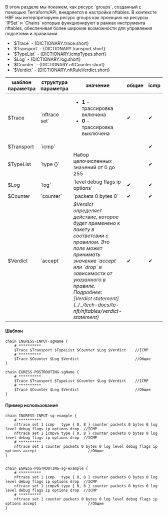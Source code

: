 
<div className="paragraph">
  В этом разделе мы покажем, как ресурс `groups`, созданный с помощью Terraform/API, внедряется в настройки nftables. В
  контексте HBF мы интерпретируем ресурс groups как проекцию на ресурсы `IPSet` и `Chains` которые функционируют в
  рамках инструмента nftables, обеспечивая более широкие возможности для управления подсетями и правилами.
</div>
<ul>
  <li>`$Trace` - {DICTIONARY.trace.short}</li>
  <li>`$Transport` - {DICTIONARY.transport.short}</li>
  <li>`$TypeList` - {DICTIONARY.icmpTypes.short}</li>
  <li>`$Log` - {DICTIONARY.log.short}</li>
  <li>`$Counter` - {DICTIONARY.nftCounter.short}</li>
  <li>`$Verdict` - {DICTIONARY.nftRuleVerdict.short}</li>
</ul>

<div className="scrollable-x">
  <table>
    <thead>
      <tr>
        <th>шаблон параметра</th>
        <th>структура параметра</th>
        <th>значение</th>
        <th>общие</th>
        <th>icmp</th>
      </tr>
    </thead>
    <tbody>
      <tr>
        <td>$Trace</td>
        <td>`nftrace set`</td>
        <td>
          <ul>
            <li>
              <b>1</b> - трассировка включена
            </li>
            <li>
              <b>0</b> - трассировка выключена
            </li>
          </ul>
        </td>
        <td className="green center">✔</td>
        <td className="green center">✔</td>
      </tr>
      <tr>
        <td>$Transport</td>
        <td>`icmp`</td>
        <td></td>
        <td className="green center"></td>
        <td className="green center">✔</td>
      </tr>
      <tr>
        <td>$TypeList</td>
        <td>`type {}`</td>
        <td>Набор целочисленных значений от 0 до 255</td>
        <td className="green center"></td>
        <td className="green center">✔</td>
      </tr>
      <tr>
        <td>$Log</td>
        <td>
          <nobr>`log`</nobr>
        </td>
        <td>`level debug flags ip options`</td>
        <td className="green center">✔</td>
        <td className="green center">✔</td>
      </tr>
      <tr>
        <td>$Counter</td>
        <td>
          <nobr>`counter`</nobr>
        </td>
        <td>`packets 0 bytes 0`</td>
        <td className="green center">✔</td>
        <td className="green center">✔</td>
      </tr>
      <tr>
        <td>$Verdict</td>
        <td>`accept`</td>
        <td>
          <div className="text-justify">
            <i>
              $Verdict определяет действие, которое будет применено к пакету в соответсвии с правилом. Это поле может
              принимать значение `accept` или `drop` в зависимости от указанного в правиле.
            </i>
          </div>
          <i>Подробнее: [Verdict statement](../../tech-docs/to-nft/nftables/verdict-statement)</i>
        </td>
        <td className="green center">✔</td>
        <td className="green center">✔</td>
      </tr>
    </tbody>
  </table>
</div>

#### Шаблон

```hcl
chain INGRESS-INPUT-sgName {
    # **********
    $Trace $Transport $TypeList $Counter $Log $Verdict    //ICMP
    # **********
    $Trace $Counter $Log $Verdict                         //Общие
}

chain EGRESS-POSTROUTING-sgName {
    # **********
    $Trace $Transport $TypeList $Counter $Log $Verdict    //ICMP
    # **********
    $Trace $Counter $Log $Verdict                         //Общие
}
```

#### Пример использования

```hcl
chain INGRESS-INPUT-sg-example {
    # **********
    nftrace set 1 icmp   type { 0, 8 } counter packets 0 bytes 0 log level debug flags ip options drop  //ICMP
    nftrace set 1 icmpv6 type { 0, 8 } counter packets 0 bytes 0 log level debug flags ip options drop  //ICMP
    # **********
    nftrace set 1 counter packets 0 bytes 0 log level debug flags ip options accept                       //Общие
}


chain EGRESS-POSTROUTING-sg-example {
    # **********
    nftrace set 1 icmp   type { 0, 8 } counter packets 0 bytes 0 log level debug flags ip options drop  //ICMP
    nftrace set 1 icmpv6 type { 0, 8 } counter packets 0 bytes 0 log level debug flags ip options drop  //ICMP
    # **********
    nftrace set 1 counter packets 0 bytes 0 log level debug flags ip options accept                       //Общие
}
```
